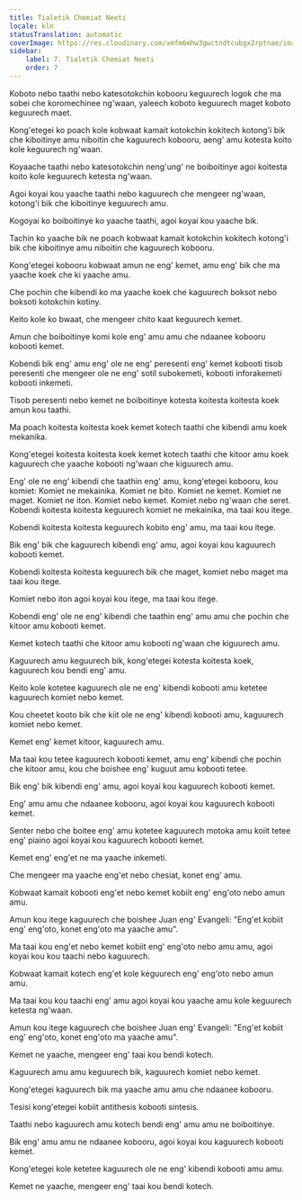 ```yaml
---
title: Tialetik Chemiat Neeti
locale: kln
statusTranslation: automatic
coverImage: https://res.cloudinary.com/xmfm6mhw3gwctndtcubgx2rptnae/image/upload/v1741354419/small_cover_la_gran_rebelion_28716e29d2.webp
sidebar:
    label: 7. Tialetik Chemiat Neeti
    order: 7
---
```

Koboto nebo taathi nebo katesotokchin kobooru keguurech logok che ma sobei che koromechinee ng'waan, yaleech koboto keguurech maget koboto keguurech maet.

Kong'etegei ko poach kole kobwaat kamait kotokchin kokitech kotong'i bik che kiboitinye amu niboitin che kaguurech kobooru, aeng' amu kotesta koito kole keguurech ng'waan.

Koyaache taathi nebo katesotokchin neng'ung' ne boiboitinye agoi koitesta koito kole keguurech ketesta ng'waan.

Agoi koyai kou yaache taathi nebo kaguurech che mengeer ng'waan, kotong'i bik che kiboitinye keguurech amu.

Kogoyai ko boiboitinye ko yaache taathi, agoi koyai kou yaache bik.

Tachin ko yaache bik ne poach kobwaat kamait kotokchin kokitech kotong'i bik che kiboitinye amu niboitin che kaguurech kobooru.

Kong'etegei kobooru kobwaat amun ne eng' kemet, amu eng' bik che ma yaache koek che ki yaache amu.

Che pochin che kibendi ko ma yaache koek che kaguurech boksot nebo boksoti kotokchin kotiny.

Keito kole ko bwaat, che mengeer chito kaat keguurech kemet.

Amun che boiboitinye komi kole eng' amu amu che ndaanee kobooru kobooti kemet.

Kobendi bik eng' amu eng' ole ne eng' peresenti eng' kemet kobooti tisob peresenti che mengeer ole ne eng' sotil subokemeti, kobooti inforakemeti kobooti inkemeti.

Tisob peresenti nebo kemet ne boiboitinye kotesta koitesta koitesta koek amun kou taathi.

Ma poach koitesta koitesta koek kemet kotech taathi che kibendi amu koek mekanika.

Kong'etegei koitesta koitesta koek kemet kotech taathi che kitoor amu koek kaguurech che yaache kobooti ng'waan che kiguurech amu.

Eng' ole ne eng' kibendi che taathin eng' amu, kong'etegei kobooru, kou komiet: Komiet ne mekainika. Komiet ne bito. Komiet ne kemet. Komiet ne maget. Komiet ne iton. Komiet nebo kemet. Komiet nebo ng'waan che seret. Kobendi koitesta koitesta keguurech komiet ne mekainika, ma taai kou itege.

Kobendi koitesta koitesta keguurech kobito eng' amu, ma taai kou itege.

Bik eng' bik che kaguurech kibendi eng' amu, agoi koyai kou kaguurech kobooti kemet.

Kobendi koitesta koitesta keguurech bik che maget, komiet nebo maget ma taai kou itege.

Komiet nebo iton agoi koyai kou itege, ma taai kou itege.

Kobendi eng' ole ne eng' kibendi che taathin eng' amu amu che pochin che kitoor amu kobooti kemet.

Kemet kotech taathi che kitoor amu kobooti ng'waan che kiguurech amu.

Kaguurech amu keguurech bik, kong'etegei kotesta koitesta koek, kaguurech kou bendi eng' amu.

Keito kole kotetee kaguurech ole ne eng' kibendi kobooti amu ketetee kaguurech komiet nebo kemet.

Kou cheetet kooto bik che kiit ole ne eng' kibendi kobooti amu, kaguurech komiet nebo kemet.

Kemet eng' kemet kitoor, kaguurech amu.

Ma taai kou tetee kaguurech kobooti kemet, amu eng' kibendi che pochin che kitoor amu, kou che boishee eng' kuguut amu kobooti tetee.

Bik eng' bik kibendi eng' amu, agoi koyai kou kaguurech kobooti kemet.

Eng' amu amu che ndaanee kobooru, agoi koyai kou kaguurech kobooti kemet.

Senter nebo che boitee eng' amu kotetee kaguurech motoka amu koiit tetee eng' piaino agoi koyai kou kaguurech kobooti kemet.

Kemet eng' eng'et ne ma yaache inkemeti.

Che mengeer ma yaache eng'et nebo chesiat, konet eng' amu.

Kobwaat kamait kobooti eng'et nebo kemet kobiit eng' eng'oto nebo amun amu.

Amun kou itege kaguurech che boishee Juan eng' Evangeli: "Eng'et kobiit eng' eng'oto, konet eng'oto ma yaache amu".

Ma taai kou eng'et nebo kemet kobiit eng' eng'oto nebo amu amu, agoi koyai kou kou taachi nebo kaguurech.

Kobwaat kamait kotech eng'et kole keguurech eng' eng'oto nebo amun amu.

Ma taai kou kou taachi eng' amu agoi koyai kou yaache amu kole keguurech ketesta ng'waan.

Amun kou itege kaguurech che boishee Juan eng' Evangeli: "Eng'et kobiit eng' eng'oto, konet eng'oto ma yaache amu".

Kemet ne yaache, mengeer eng' taai kou bendi kotech.

Kaguurech amu amu keguurech bik, kaguurech komiet nebo kemet.

Kong'etegei kaguurech bik ma yaache amu amu che ndaanee kobooru.

Tesisi kong'etegei kobiit antithesis kobooti sintesis.

Taathi nebo kaguurech amu kotech bendi eng' amu amu ne boiboitinye.

Bik eng' amu amu ne ndaanee kobooru, agoi koyai kou kaguurech kobooti kemet.

Kong'etegei kole ketetee kaguurech ole ne eng' kibendi kobooti amu amu.

Kemet ne yaache, mengeer eng' taai kou bendi kotech.


